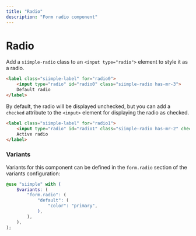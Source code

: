 ```yaml
---
title: "Radio"
description: "Form radio component"
---
```


# Radio

Add a `siimple-radio` class to an `<input type="radio">` element to style it as a radio. 

```html live=true
<label class="siimple-label" for="radio0">
    <input type="radio" id="radio0" class="siimple-radio has-mr-3">
    Default radio
</label>
```

By default, the radio will be displayed unchecked, but you can add a `checked` attribute to the `<input>` element for displaying the radio as checked.

```html live=true
<label class="siimple-label" for="radio1">
    <input type="radio" id="radio1" class="siimple-radio has-mr-2" checked >
    Active radio
</label>
```

### Variants

Variants for this component can be defined in the `form.radio` section of the variants configuration:

```scss
@use "siimple" with (
    $variants: (
        "form.radio": (
            "default": (
                "color": "primary",
            ),
        ),
    ),
);
```

